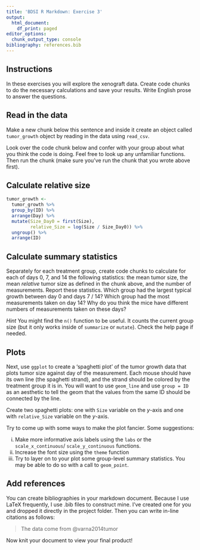 ```yaml
---
title: 'BDSI R Markdown: Exercise 3'
output:
  html_document:
    df_print: paged
editor_options:
  chunk_output_type: console
bibliography: references.bib
---
```



## Instructions

In these exercises you will explore the xenograft data. Create code chunks to do 
the necessary calculations and save your results. Write English prose to answer 
the questions.

## Read in the data

Make a new chunk below this sentence and inside it create an object called `tumor_growth` object by reading in the data using `read_csv`.

Look over the code chunk below and confer with your group about what you think 
the code is doing. Feel free to look up any unfamiliar functions. Then run the 
chunk (make sure you've run the chunk that you wrote above first). 

## Calculate relative size

```r
tumor_growth <- 
  tumor_growth %>% 
  group_by(ID) %>% 
  arrange(Day) %>% 
  mutate(Size_Day0 = first(Size),
         relative_Size = log(Size / Size_Day0)) %>% 
  ungroup() %>% 
  arrange(ID)
```

## Calculate summary statistics

Separately for each treatment group, create code chunks to calculate for each 
of days 0, 7, and 14 the following statistics: the mean tumor size, the mean 
*relative* tumor size as defined in the chunk above, and the number of 
measurements. Report these statistics. Which group had the largest typical 
growth between day 0 and days 7 / 14? Which group had the most measurements 
taken on day 14? Why do you think the mice have different numbers of measurements 
taken on these days?


*Hint* You might find the `n()` function to be useful. It counts the current group 
size (but it only works inside of `summarize` or `mutate`). Check the help page
if needed.

## Plots

Next, use `ggplot` to create a 'spaghetti plot' of the tumor growth data that
plots tumor size against day of the measurement. Each mouse should have its own
line (the spaghetti strand), and the strand should be colored by the treatment
group it is in. You will want to use `geom_line` and use `group = ID` as an
aesthetic to tell the geom that the values from the same ID should be connected
by the line. 

Create two spaghetti plots: one with `Size` variable on the $y$-axis and one with `relative_Size` variable on the $y$-axis. 

Try to come up with some ways to make the plot fancier. Some suggestions:

  (i) Make more informative axis labels using the `labs` or the `scale_x_continuous`/
  `scale_y_continuous` functions. 
  (ii) Increase the font size using the `theme` function
  (iii) Try to layer on to your plot some group-level summary statistics. You 
  may be able to do so with a call to `geom_point`.
  
## Add references

You can create bibliographies in your markdown document. Because I use LaTeX
frequently, I use .bib files to construct mine. I've created one for you and 
dropped it directly in the project folder. Then you can write in-line 
citations as follows:

> The data come from @varna2014tumor

Now knit your document to view your final product!


